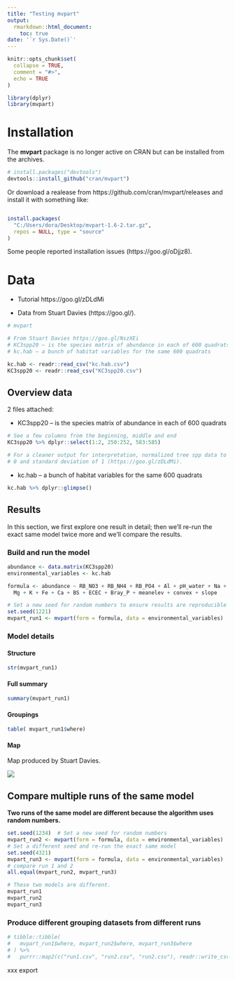 ```yaml
---
title: "Testing mvpart"
output: 
  rmarkdown::html_document:
    toc: true
date: '`r Sys.Date()`'
---
```


```r
knitr::opts_chunk$set(
  collapse = TRUE,
  comment = "#>",
  echo = TRUE
)
```

```r
library(dplyr)
library(mvpart)
```

# Installation

The __mvpart__ package is no longer active on CRAN but can be installed from the archives.

```R
# install.packages("devtools")
devtools::install_github("cran/mvpart")
```

Or download a realease from https://github.com/cran/mvpart/releases and install it with something like:

```R

install.packages(
  "C:/Users/dora/Desktop/mvpart-1.6-2.tar.gz", 
  repos = NULL, type = "source"
)
```

Some people reported installation issues (https://goo.gl/oDjjz8).



# Data

- Tutorial https://goo.gl/zDLdMi

- Data from Stuart Davies (https://goo.gl/).

```r
# mvpart

# From Stuart Davies https://goo.gl/NszXEi
# KC3spp20 – is the species matrix of abundance in each of 600 quadrats
# kc.hab – a bunch of habitat variables for the same 600 quadrats

kc.hab <- readr::read_csv("kc.hab.csv")
KC3spp20 <- readr::read_csv("KC3spp20.csv")
```


## Overview data

2 files attached:

- KC3spp20 – is the species matrix of abundance in each of 600 quadrats

```r
# See a few columns from the beginning, middle and end
KC3spp20 %>% dplyr::select(1:2, 250:252, 583:585)

# For a cleaner output for interpretation, normalized tree spp data to a mean of
# 0 and standard deviation of 1 (https://goo.gl/zDLdMi).
```

- kc.hab – a bunch of habitat variables for the same 600 quadrats

```r
kc.hab %>% dplyr::glimpse()
```

## Results

In this section, we first explore one result in detail; then we'll re-run the exact same model twice more and we'll compare the results.

### Build and run the model

```r
abundance <- data.matrix(KC3spp20)
environmental_variables <- kc.hab

formula <- abundance ~ RB_NO3 + RB_NH4 + RB_PO4 + Al + pH_water + Na + Mn + 
  Mg + K + Fe + Ca + BS + ECEC + Bray_P + meanelev + convex + slope

# Set a new seed for random numbers to ensure results are reproducible
set.seed(1221)
mvpart_run1 <- mvpart(form = formula, data = environmental_variables)
```

### Model details

#### Structure

```r
str(mvpart_run1)
```

#### Full summary

```r
summary(mvpart_run1)
```

#### Groupings

```r
table( mvpart_run1$where)
```

#### Map

Map produced by Stuart Davies.

![](Screen Shot 2017-06-21 at 4.49.28 PM.png)

## Compare multiple runs of the same model

__Two runs of the same model are different because the algorithm uses random numbers.__

```r
set.seed(1234)  # Set a new seed for random numbers
mvpart_run2 <- mvpart(form = formula, data = environmental_variables)
# Set a different seed and re-run the exact same model
set.seed(4321)  
mvpart_run3 <- mvpart(form = formula, data = environmental_variables)
# compare run 1 and 2
all.equal(mvpart_run2, mvpart_run3)

# These two models are different.
mvpart_run1
mvpart_run2
mvpart_run3
```

### Produce different grouping datasets from different runs

```r
# tibble::tibble(
#   mvpart_run1$where, mvpart_run2$where, mvpart_run3$where
# ) %>% 
#   purrr::map2(c("run1.csv", "run2.csv", "run2.csv"), readr::write_csv)
```

xxx export 
